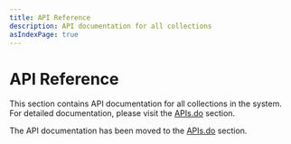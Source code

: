 ```yaml
---
title: API Reference
description: API documentation for all collections
asIndexPage: true
---
```



# API Reference

This section contains API documentation for all collections in the system. For detailed documentation, please visit the [APIs.do](/docs/apis/apis.do) section.

The API documentation has been moved to the [APIs.do](/docs/apis/apis.do) section.
